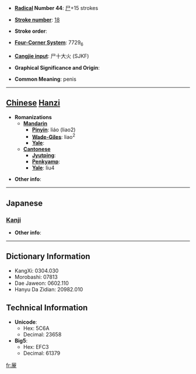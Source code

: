 * '''[[Wiktionary:Chinese radical index| Radical]] Number 44''': [[Wiktionary:Chinese radical index 尸|尸]]+15 strokes

* '''[[Wiktionary:Chinese total strokes index|Stroke number]]''': [[Wiktionary:Chinese total strokes index 18|18]]

* '''Stroke order''': 

* '''[[Wiktionary:Chinese four corner index|Four-Corner System]]''': 7729<sub>6</sub>

* '''[[Wiktionary:Chinese Cangjie index|Cangjie input]]''': 尸十大火 (SJKF)

* '''Graphical Significance and Origin''': 

* '''Common Meaning''': penis

----

== [[Chinese]] [[Hanzi]] ==

* '''Romanizations'''
** '''[[Mandarin]]'''
*** '''[[Pinyin]]''': liáo (liao2)
*** '''[[Wade-Giles]]''': liao<sup>2</sup>
*** '''[[Yale]]''': 
** '''[[Cantonese]]'''
*** '''[[Jyutping]]''':
*** '''[[Penkyamp]]''': 
*** '''[[Yale]]''': liu4

* '''Other info''': 

----

==Japanese==
===[[Kanji]]===
{{kanji|on readings=[[りょう]] (ryō)|kun readings=}}

* '''Other info''':  

----

== Dictionary Information ==

* KangXi: 0304.030
* Morobashi: 07813
* Dae Jaweon: 0602.110
* Hanyu Da Zidian: 20982.010

== Technical Information ==

* '''Unicode''':
** Hex: 5C6A
** Decimal: 23658
* '''Big5''':
** Hex: EFC3
** Decimal: 61379

[[fr:屪]]